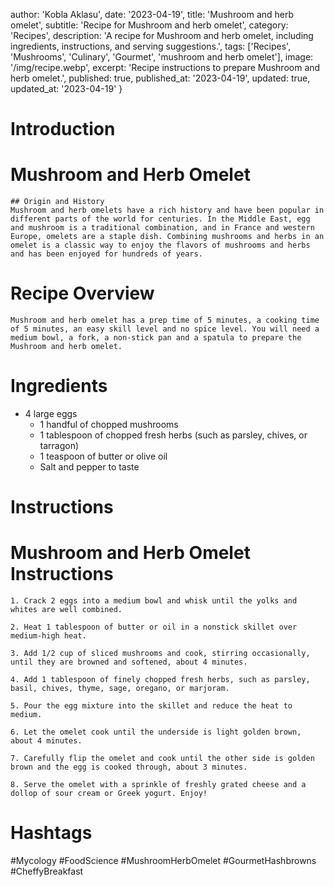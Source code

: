 
  author: 'Kobla Aklasu',
  date: '2023-04-19',
  title: 'Mushroom and herb omelet',
  subtitle: 'Recipe for Mushroom and herb omelet',
  category: 'Recipes',
  description: 'A recipe for Mushroom and herb omelet, including ingredients, instructions, and serving suggestions.',
  tags: ['Recipes', 'Mushrooms', 'Culinary', 'Gourmet', 'mushroom and herb omelet'],
  image: '/img/recipe.webp',
  excerpt: 'Recipe instructions to prepare Mushroom and herb omelet.',
  published: true,
  published_at: '2023-04-19',
  updated: true,
  updated_at: '2023-04-19'
}


  # Introduction

# Mushroom and Herb Omelet 
    
    ## Origin and History 
    Mushroom and herb omelets have a rich history and have been popular in different parts of the world for centuries. In the Middle East, egg and mushroom is a traditional combination, and in France and western Europe, omelets are a staple dish. Combining mushrooms and herbs in an omelet is a classic way to enjoy the flavors of mushrooms and herbs and has been enjoyed for hundreds of years.

# Recipe Overview

    Mushroom and herb omelet has a prep time of 5 minutes, a cooking time of 5 minutes, an easy skill level and no spice level. You will need a medium bowl, a fork, a non-stick pan and a spatula to prepare the Mushroom and herb omelet.

# Ingredients

- 4 large eggs
    - 1 handful of chopped mushrooms
    - 1 tablespoon of chopped fresh herbs (such as parsley, chives, or tarragon)
    - 1 teaspoon of butter or olive oil
    - Salt and pepper to taste

# Instructions

# Mushroom and Herb Omelet Instructions
    
    1. Crack 2 eggs into a medium bowl and whisk until the yolks and whites are well combined.
    
    2. Heat 1 tablespoon of butter or oil in a nonstick skillet over medium-high heat.
    
    3. Add 1/2 cup of sliced mushrooms and cook, stirring occasionally, until they are browned and softened, about 4 minutes.
    
    4. Add 1 tablespoon of finely chopped fresh herbs, such as parsley, basil, chives, thyme, sage, oregano, or marjoram. 
    
    5. Pour the egg mixture into the skillet and reduce the heat to medium.
    
    6. Let the omelet cook until the underside is light golden brown, about 4 minutes.
    
    7. Carefully flip the omelet and cook until the other side is golden brown and the egg is cooked through, about 3 minutes.
    
    8. Serve the omelet with a sprinkle of freshly grated cheese and a dollop of sour cream or Greek yogurt. Enjoy!

# Hashtags

#Mycology #FoodScience #MushroomHerbOmelet #GourmetHashbrowns #CheffyBreakfast



